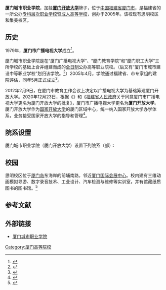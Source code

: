 {{高校
| name = 厦门城市职业学院<br>（[[厦门开放大学|厦门开放大学]]）
| EnglishName = Xiamen City University<br>(Xiamen Open University)
| image_name = Xiamen city university.jpg
| logo = 
| motto = 明德强技，笃行至用
| rector = 
| secretary = 
| president = 潘世平
| vice-president = 
| type = [[职业技术学院|专科层次职业学校]]{{Small|（厦城院）}}<br>[[成人高等学校|成人高等学校]]{{Small|（厦开大）}}
| established = 2005年5月
| location = {{CHN}}[[福建省|福建省]][[厦门市|厦门市]]
| students = 约5423人
| staff = 约396人
| campus = 
| address = [[思明区|思明区]]环岛路沿线前埔南路1263号
| telephone = 0592-5955343/5955344
| area = 约306.64[[亩|亩]]
| sports = 
| zip code = 361008  
| mascot = 
| website = http://www.xmcu.cn/
| 隶属 = [[福建省人民政府|福建省人民政府]]
| border_color =
| box_width =
}}
'''厦门城市职业学院'''，加挂'''[[厦门开放大学|厦门开放大学]]'''牌子，位于[[中国|中国]][[福建省|福建省]][[厦门市|厦门市]]，是福建省的一所公办[[职业技术学院|专科层次职业学校]]暨[[成人高等学校|成人高等学校]]，创办于2005年。该校现有思明校区和集美校区。
<onlyinclude>

== 历史 ==
1979年，'''厦门市广播电视大学'''成立<ref>{{Cite web |url=http://www.xmrtvu.cn/xxjj/xxjj.htm |title=学校简介 |access-date=2021-01-14 |archive-date=2019-03-02 |archive-url=https://web.archive.org/web/20190302010512/http://www.xmrtvu.cn/xxjj/xxjj.htm |dead-url=no }}</ref>。

厦门城市职业学院是在“厦门广播电视大学”、“厦门教育学院”和“厦门职工大学”三所学校的基础上合并组建而成的[[全日制|全日制]]公办高等职业院校。（后又有“厦门市城市建设中等职业学校”划归该学院。<ref>{{Cite web|url=http://www.xmedu.gov.cn/publish/portal0/tab250/info14663.htm|title=厦教局办〔2005〕105号 厦门市教育局关于成立厦门市城市建设中等职业学校实质性划归厦门城市职业学院管理工作协调领导小组的通知|author=|date=2005-06-13|publisher=厦门市教育局|language=zh-hans|accessdate=2013-11-25|quote=|archive-date=2014-12-26|archive-url=https://web.archive.org/web/20141226113514/http://www.xmedu.gov.cn/publish/portal0/tab250/info14663.htm|dead-url=yes}}</ref>）2005年4月，学院通过福建省、市专家组的建院评估，同年5月正式成立<ref>{{Cite web |url= http://www.66163.com/Fujian_w/dskx/20050517/xs167974.html |title= 厦城市职业学院酝酿组建 |author= 佘峥 |date= 2005-05-17 |publisher= 福建之窗 |language= zh-hans |accessdate= 2013-11-25 |quote= “厦门城市职业学院”已经在四月份通过省、市专家组的建院评估 |archive-url= https://web.archive.org/web/20131202234118/http://www.66163.com/Fujian_w/dskx/20050517/xs167974.html |archive-date= 2013-12-02 |dead-url= yes }}</ref>。

2012年2月9日，在厦门市教育工作会议上决定以广播电视大学为基础筹建厦门开放大学。2020年12月23日，根据《{{s|国家开放大学综合改革方案}}》和《[[福建省人民政府|福建省人民政府]]关于同意厦门市广播电视大学更名为厦门开放大学的批复》，厦门市广播电视大学更名为'''厦门开放大学'''。厦门开放大学作为[[国家开放大学|国家开放大学]]的厦门区域中心，统一纳入国家开放大学办学体系，业务接受国家开放大学的指导和管理<ref name="报道1224A">{{cite web|author1=厦门城市职业学院（厦门开放大学）开放教育部 |title=厦门市广播电视大学正式更名为厦门开放大学 |url=https://kf.xmcu.edu.cn/info/1080/1521.htm |website=厦门城市职业学院（厦门开放大学） |accessdate=2020-12-24 |location=厦门 |language=zh-hans}}</ref>。

== 院系设置 ==
厦门城市职业学院（厦门开放大学）设置下列院系（部）：
{{columns-list|2|
*商贸系
*财会金融系
*旅游系
*城市建设与管理系
*电子与信息工程系
*机械与自动化工程系
*教育与民生学院
*轨道交通学院
*数字媒体艺术设计学院
*国际职业教育学院
*开放教育部
*继续教育中心
*通识教育学院
*创新创业学院
*马克思主义学院
*体育教研部
}}

== 校园 ==
思明校区位于[[厦门岛|厦门岛]]东海岸的前埔南路，邻近[[厦门国际会展中心|厦门国际会展中心]]。校内建有三维动画模拟导游、数字录音技术、工业设计、汽车检测与维修等实训室，并有馆藏纸质图书的图书馆。<ref>{{Cite web |url= http://gaokao.fjedu.gov.cn/ztc/index.php?s=/pages/index/aid/43 |title= 院校直通车——厦门城市职业学院 |author=  |date= 2013-11-11 |publisher= 福建省教育厅阳光高考信息平台 |language= zh-hans |accessdate= 2013-11-25 |quote= 建有三维动画模拟导游、数字录音技术、工业设计、汽车检测与维修等实训室72间 |deadurl= yes |archiveurl= https://web.archive.org/web/20131202230638/http://gaokao.fjedu.gov.cn/ztc/index.php?s=%2Fpages%2Findex%2Faid%2F43 |archivedate= 2013-12-02 }}</ref></onlyinclude>

== 参考文献 ==
<references />

==外部链接==
*[http://www.xmcu.cn/ 厦门城市职业学院]{{Webarchive|url=https://archive.today/20130424161950/http://www.xmcu.cn/ |date=2013-04-24 }}
{{福建高等院校}}

[[Category:厦门高等院校|Category:厦门高等院校]]